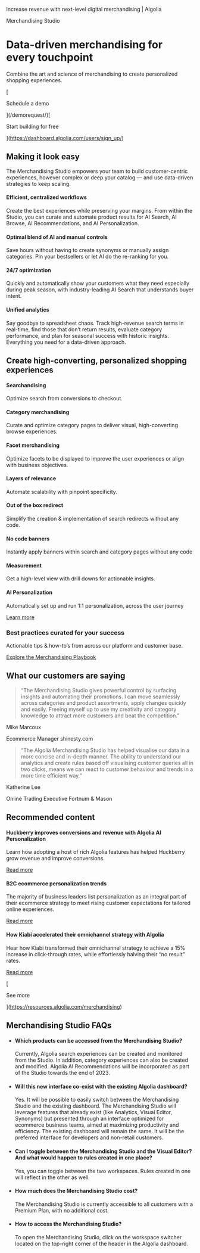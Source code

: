 Increase revenue with next-level digital merchandising | Algolia

Merchandising Studio

Data-driven merchandising for every touchpoint
==============================================

Combine the art and science of merchandising to create personalized shopping experiences.

[

Schedule a demo

](/demorequest/)[

Start building for free

](https://dashboard.algolia.com/users/sign_up/)

Making it look easy
-------------------

The Merchandising Studio empowers your team to build customer-centric experiences, however complex or deep your catalog — and use data-driven strategies to keep scaling.

#### Efficient, centralized workflows

Create the best experiences while preserving your margins. From within the Studio, you can curate and automate product results for AI Search, AI Browse, AI Recommendations, and AI Personalization.

#### Optimal blend of AI and manual controls

Save hours without having to create synonyms or manually assign categories. Pin your bestsellers or let AI do the re-ranking for you.

#### 24/7 optimization

Quickly and automatically show your customers what they need especially during peak season, with industry-leading AI Search that understands buyer intent.

#### Unified analytics

Say goodbye to spreadsheet chaos. Track high-revenue search terms in real-time, find those that don’t return results, evaluate category performance, and plan for seasonal success with historic insights. Everything you need for a data-driven approach.

Create high-converting, personalized shopping experiences
---------------------------------------------------------

#### Searchandising

Optimize search from conversions to checkout.

#### Category merchandising

Curate and optimize category pages to deliver visual, high-converting browse experiences.

#### Facet merchandising

Optimize facets to be displayed to improve the user experiences or align with business objectives.

#### Layers of relevance

Automate scalability with pinpoint specificity.

#### Out of the box redirect

Simplify the creation & implementation of search redirects without any code.

#### No code banners

Instantly apply banners within search and category pages without any code

#### Measurement

Get a high-level view with drill downs for actionable insights.

#### AI Personalization

Automatically set up and run 1:1 personalization, across the user journey

[Learn more](/products/search-and-discovery/personalization/)

### Best practices curated for your success

Actionable tips & how-to’s from across our platform and customer base.

[Explore the Merchandising Playbook](/ecommerce-merchandising-playbook/)

What our customers are saying
-----------------------------

> “The Merchandising Studio gives powerful control by surfacing insights and automating their promotions. I can move seamlessly across categories and product assortments, apply changes quickly and easily. Freeing myself up to use my creativity and category knowledge to attract more customers and beat the competition.”

Mike Marcoux

Ecommerce Manager shinesty.com

> “The Algolia Merchandising Studio has helped visualise our data in a more concise and in-depth manner. The ability to understand our analytics and create rules based off visualising customer queries all in two clicks, means we can react to customer behaviour and trends in a more time efficient way.”

Katherine Lee

Online Trading Executive Fortnum & Mason

Recommended content
-------------------

#### Huckberry improves conversions and revenue with Algolia AI Personalization

Learn how adopting a host of rich Algolia features has helped Huckberry grow revenue and improve conversions.

[Read more](https://resources.algolia.com/personalization/casestudy-huckberry)

#### B2C ecommerce personalization trends

The majority of business leaders list personalization as an integral part of their ecommerce strategy to meet rising customer expectations for tailored online experiences.

[Read more](https://resources.algolia.com/personalization/infographic-b2c-personalization-trends)

#### How Kiabi accelerated their omnichannel strategy with Algolia

Hear how Kiabi transformed their omnichannel strategy to achieve a 15% increase in click-through rates, while effortlessly halving their “no result” rates.

[Read more](https://resources.algolia.com/personalization/video-kiabi-strategy)

[

See more

](https://resources.algolia.com/merchandising)

Merchandising Studio FAQs
-------------------------

*   #### Which products can be accessed from the Merchandising Studio?
    
    Currently, Algolia search experiences can be created and monitored from the Studio. In addition, category experiences can also be created and modified. Algolia AI Recommendations will be incorporated as part of the Studio towards the end of 2023.
    
*   #### Will this new interface co-exist with the existing Algolia dashboard?
    
    Yes. It will be possible to easily switch between the Merchandising Studio and the existing dashboard. The Merchandising Studio will leverage features that already exist (like Analytics, Visual Editor, Synonyms) but presented through an interface optimized for ecommerce business teams, aimed at maximizing productivity and efficiency. The existing dashboard will remain the same. It will be the preferred interface for developers and non-retail customers. 
    
*   #### Can I toggle between the Merchandising Studio and the Visual Editor? And what would happen to rules created in one place?
    
    Yes, you can toggle between the two workspaces. Rules created in one will reflect in the other as well.
    
*   #### How much does the Merchandising Studio cost?
    
    The Merchandising Studio is currently accessible to all customers with a Premium Plan, with no additional cost.
    
*   #### How to access the Merchandising Studio?
    
    To open the Merchandising Studio, click on the workspace switcher located on the top-right corner of the header in the Algolia dashboard.